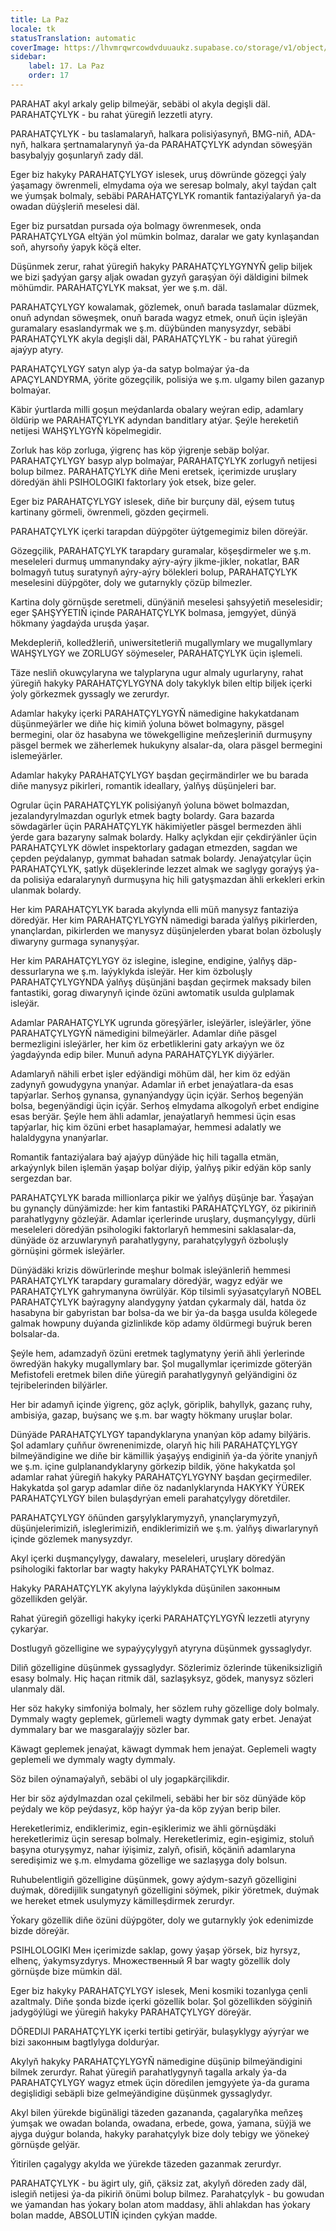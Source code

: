```yaml
---
title: La Paz
locale: tk
statusTranslation: automatic
coverImage: https://lhvmrqwrcowdvduuaukz.supabase.co/storage/v1/object/public/strapi-uploads/small_cover-educacion-fundamental.webp-2d51a7828a2b1309555be27f7e2a61a0.webp
sidebar:
    label: 17. La Paz
    order: 17
---
```

PARAHAT akyl arkaly gelip bilmeýär, sebäbi ol akyla degişli däl. PARAHATÇYLYK - bu rahat ýüregiň lezzetli atyry.

PARAHATÇYLYK - bu taslamalaryň, halkara polisiýasynyň, BMG-niň, ADA-nyň, halkara şertnamalarynyň ýa-da PARAHATÇYLYK adyndan söweşýän basybalyjy goşunlaryň zady däl.

Eger biz hakyky PARAHATÇYLYGY islesek, uruş döwründe gözegçi ýaly ýaşamagy öwrenmeli, elmydama oýa we seresap bolmaly, akyl taýdan çalt we ýumşak bolmaly, sebäbi PARAHATÇYLYK romantik fantaziýalaryň ýa-da owadan düýşleriň meselesi däl.

Eger biz pursatdan pursada oýa bolmagy öwrenmesek, onda PARAHATÇYLYGA eltýän ýol mümkin bolmaz, daralar we gaty kynlaşandan soň, ahyrsoňy ýapyk köçä elter.

Düşünmek zerur, rahat ýüregiň hakyky PARAHATÇYLYGYNYŇ gelip biljek we bizi şadyýan garşy aljak owadan gyzyň garaşýan öýi däldigini bilmek möhümdir. PARAHATÇYLYK maksat, ýer we ş.m. däl.

PARAHATÇYLYGY kowalamak, gözlemek, onuň barada taslamalar düzmek, onuň adyndan söweşmek, onuň barada wagyz etmek, onuň üçin işleýän guramalary esaslandyrmak we ş.m. düýbünden manysyzdyr, sebäbi PARAHATÇYLYK akyla degişli däl, PARAHATÇYLYK - bu rahat ýüregiň ajaýyp atyry.

PARAHATÇYLYGY satyn alyp ýa-da satyp bolmaýar ýa-da APAÇYLANDYRMA, ýörite gözegçilik, polisiýa we ş.m. ulgamy bilen gazanyp bolmaýar.

Käbir ýurtlarda milli goşun meýdanlarda obalary weýran edip, adamlary öldürip we PARAHATÇYLYK adyndan banditlary atýar. Şeýle hereketiň netijesi WAHŞYLYGYŇ köpelmegidir.

Zorluk has köp zorluga, ýigrenç has köp ýigrenje sebäp bolýar. PARAHATÇYLYGY basyp alyp bolmaýar, PARAHATÇYLYK zorlugyň netijesi bolup bilmez. PARAHATÇYLYK diňe Meni eretsek, içerimizde uruşlary döredýän ähli PSIHOLOGIKI faktorlary ýok etsek, bize geler.

Eger biz PARAHATÇYLYGY islesek, diňe bir burçuny däl, eýsem tutuş kartinany görmeli, öwrenmeli, gözden geçirmeli.

PARAHATÇYLYK içerki tarapdan düýpgöter üýtgemegimiz bilen döreýär.

Gözegçilik, PARAHATÇYLYK tarapdary guramalar, köşeşdirmeler we ş.m. meseleleri durmuş ummanyndaky aýry-aýry jikme-jikler, nokatlar, BAR bolmagyň tutuş suratynyň aýry-aýry bölekleri bolup, PARAHATÇYLYK meselesini düýpgöter, doly we gutarnykly çözüp bilmezler.

Kartina doly görnüşde seretmeli, dünýäniň meselesi şahsyýetiň meselesidir; eger ŞAHŞYÝETIŇ içinde PARAHATÇYLYK bolmasa, jemgyýet, dünýä hökmany ýagdaýda uruşda ýaşar.

Mekdepleriň, kolledžleriň, uniwersitetleriň mugallymlary we mugallymlary WAHŞYLYGY we ZORLUGY söýmeseler, PARAHATÇYLYK üçin işlemeli.

Täze nesliň okuwçylaryna we talyplaryna ugur almaly ugurlaryny, rahat ýüregiň hakyky PARAHATÇYLYGYNA doly takyklyk bilen eltip biljek içerki ýoly görkezmek gyssagly we zerurdyr.

Adamlar hakyky içerki PARAHATÇYLYGYŇ nämedigine hakykatdanam düşünmeýärler we diňe hiç kimiň ýoluna böwet bolmagyny, päsgel bermegini, olar öz hasabyna we töwekgelligine meňzeşleriniň durmuşyny päsgel bermek we zäherlemek hukukyny alsalar-da, olara päsgel bermegini islemeýärler.

Adamlar hakyky PARAHATÇYLYGY başdan geçirmändirler we bu barada diňe manysyz pikirleri, romantik ideallary, ýalňyş düşünjeleri bar.

Ogrular üçin PARAHATÇYLYK polisiýanyň ýoluna böwet bolmazdan, jezalandyrylmazdan ogurlyk etmek bagty bolardy. Gara bazarda söwdagärler üçin PARAHATÇYLYK häkimiýetler päsgel bermezden ähli ýerde gara bazaryny salmak bolardy. Halky açlykdan ejir çekdirýänler üçin PARAHATÇYLYK döwlet inspektorlary gadagan etmezden, sagdan we çepden peýdalanyp, gymmat bahadan satmak bolardy. Jenaýatçylar üçin PARAHATÇYLYK, şatlyk düşeklerinde lezzet almak we saglygy goraýyş ýa-da polisiýa edaralarynyň durmuşyna hiç hili gatyşmazdan ähli erkekleri erkin ulanmak bolardy.

Her kim PARAHATÇYLYK barada akylynda elli müň manysyz fantaziýa döredýär. Her kim PARAHATÇYLYGYŇ nämedigi barada ýalňyş pikirlerden, ynançlardan, pikirlerden we manysyz düşünjelerden ybarat bolan özboluşly diwaryny gurmaga synanyşýar.

Her kim PARAHATÇYLYGY öz islegine, islegine, endigine, ýalňyş däp-dessurlaryna we ş.m. laýyklykda isleýär. Her kim özboluşly PARAHATÇYLYGYNDA ýalňyş düşünjäni başdan geçirmek maksady bilen fantastiki, gorag diwarynyň içinde özüni awtomatik usulda gulplamak isleýär.

Adamlar PARAHATÇYLYK ugrunda göreşýärler, isleýärler, isleýärler, ýöne PARAHATÇYLYGYŇ nämedigini bilmeýärler. Adamlar diňe päsgel bermezligini isleýärler, her kim öz erbetliklerini gaty arkaýyn we öz ýagdaýynda edip biler. Munuň adyna PARAHATÇYLYK diýýärler.

Adamlaryň nähili erbet işler edýändigi möhüm däl, her kim öz edýän zadynyň gowudygyna ynanýar. Adamlar iň erbet jenaýatlara-da esas tapýarlar. Serhoş gynansa, gynanýandygy üçin içýär. Serhoş begenýän bolsa, begenýändigi üçin içýär. Serhoş elmydama alkogolyň erbet endigine esas berýär. Şeýle hem ähli adamlar, jenaýatlaryň hemmesi üçin esas tapýarlar, hiç kim özüni erbet hasaplamaýar, hemmesi adalatly we halaldygyna ynanýarlar.

Romantik fantaziýalara baý ajaýyp dünýäde hiç hili tagalla etmän, arkaýynlyk bilen işlemän ýaşap bolýar diýip, ýalňyş pikir edýän köp sanly sergezdan bar.

PARAHATÇYLYK barada millionlarça pikir we ýalňyş düşünje bar. Ýaşaýan bu gynançly dünýämizde: her kim fantastiki PARAHATÇYLYGY, öz pikiriniň parahatlygyny gözleýär. Adamlar içerlerinde uruşlary, duşmançylygy, dürli meseleleri döredýän psihologiki faktorlaryň hemmesini saklasalar-da, dünýäde öz arzuwlarynyň parahatlygyny, parahatçylygyň özboluşly görnüşini görmek isleýärler.

Dünýädäki krizis döwürlerinde meşhur bolmak isleýänleriň hemmesi PARAHATÇYLYK tarapdary guramalary döredýär, wagyz edýär we PARAHATÇYLYK gahrymanyna öwrülýär. Köp tilsimli syýasatçylaryň NOBEL PARAHATÇYLYK baýragyny alandygyny ýatdan çykarmaly däl, hatda öz hasabyna bir gabyristan bar bolsa-da we bir ýa-da başga usulda kölegede galmak howpuny duýanda gizlinlikde köp adamy öldürmegi buýruk beren bolsalar-da.

Şeýle hem, adamzadyň özüni eretmek taglymatyny ýeriň ähli ýerlerinde öwredýän hakyky mugallymlary bar. Şol mugallymlar içerimizde göterýän Mefistofeli eretmek bilen diňe ýüregiň parahatlygynyň gelýändigini öz tejribelerinden bilýärler.

Her bir adamyň içinde ýigrenç, göz açlyk, göriplik, bahyllyk, gazanç ruhy, ambisiýa, gazap, buýsanç we ş.m. bar wagty hökmany uruşlar bolar.

Dünýäde PARAHATÇYLYGY tapandyklaryna ynanýan köp adamy bilýäris. Şol adamlary çuňňur öwrenenimizde, olaryň hiç hili PARAHATÇYLYGY bilmeýändigine we diňe bir kämillik ýaşaýyş endiginiň ýa-da ýörite ynanjyň we ş.m. içine gulplanandyklaryny görkezip bildik, ýöne hakykatda şol adamlar rahat ýüregiň hakyky PARAHATÇYLYGYNY başdan geçirmediler. Hakykatda şol garyp adamlar diňe öz nadanlyklarynda HAKYKY ÝÜREK PARAHATÇYLYGY bilen bulaşdyrýan emeli parahatçylygy döretdiler.

PARAHATÇYLYGY öňünden garşylyklarymyzyň, ynançlarymyzyň, düşünjelerimiziň, isleglerimiziň, endiklerimiziň we ş.m. ýalňyş diwarlarynyň içinde gözlemek manysyzdyr.

Akyl içerki duşmançylygy, dawalary, meseleleri, uruşlary döredýän psihologiki faktorlar bar wagty hakyky PARAHATÇYLYK bolmaz.

Hakyky PARAHATÇYLYK akylyna laýyklykda düşünilen законным gözellikden gelýär.

Rahat ýüregiň gözelligi hakyky içerki PARAHATÇYLYGYŇ lezzetli atyryny çykarýar.

Dostlugyň gözelligine we sypaýyçylygyň atyryna düşünmek gyssaglydyr.

Diliň gözelligine düşünmek gyssaglydyr. Sözlerimiz özlerinde tükeniksizligiň esasy bolmaly. Hiç haçan ritmik däl, sazlaşyksyz, gödek, manysyz sözleri ulanmaly däl.

Her söz hakyky simfoniýa bolmaly, her sözlem ruhy gözellige doly bolmaly. Dymmaly wagty geplemek, gürlemeli wagty dymmak gaty erbet. Jenaýat dymmalary bar we masgaralaýjy sözler bar.

Käwagt geplemek jenaýat, käwagt dymmak hem jenaýat. Geplemeli wagty geplemeli we dymmaly wagty dymmaly.

Söz bilen oýnamaýalyň, sebäbi ol uly jogapkärçilikdir.

Her bir söz aýdylmazdan ozal çekilmeli, sebäbi her bir söz dünýäde köp peýdaly we köp peýdasyz, köp haýyr ýa-da köp zyýan berip biler.

Hereketlerimiz, endiklerimiz, egin-eşiklerimiz we ähli görnüşdäki hereketlerimiz üçin seresap bolmaly. Hereketlerimiz, egin-eşigimiz, stoluň başyna oturyşymyz, nahar iýişimiz, zalyň, ofisiň, köçäniň adamlaryna seredişimiz we ş.m. elmydama gözellige we sazlaşyga doly bolsun.

Ruhubelentligiň gözelligine düşünmek, gowy aýdym-sazyň gözelligini duýmak, döredijilik sungatynyň gözelligini söýmek, pikir ýöretmek, duýmak we hereket etmek usulymyzy kämilleşdirmek zerurdyr.

Ýokary gözellik diňe özüni düýpgöter, doly we gutarnykly ýok edenimizde bizde döreýär.

PSIHLOLOGIKI Мен içerimizde saklap, gowy ýaşap ýörsek, biz hyrsyz, elhenç, ýakymsyzdyrys. Множественный Я bar wagty gözellik doly görnüşde bize mümkin däl.

Eger biz hakyky PARAHATÇYLYGY islesek, Meni kosmiki tozanlyga çenli azaltmaly. Diňe şonda bizde içerki gözellik bolar. Şol gözellikden söýginiň jadygöýlügi we ýüregiň hakyky PARAHATÇYLYGY döreýär.

DÖREDIJI PARAHATÇYLYK içerki tertibi getirýär, bulaşyklygy aýyrýar we bizi законным bagtlylyga doldurýar.

Akylyň hakyky PARAHATÇYLYGYŇ nämedigine düşünip bilmeýändigini bilmek zerurdyr. Rahat ýüregiň parahatlygynyň tagalla arkaly ýa-da PARAHATÇYLYGY wagyz etmek üçin döredilen jemgyýete ýa-da gurama degişlidigi sebäpli bize gelmeýändigine düşünmek gyssaglydyr.

Akyl bilen ýürekde bigünäligi täzeden gazananda, çagalaryňka meňzeş ýumşak we owadan bolanda, owadana, erbede, gowa, ýamana, süýjä we ajyga duýgur bolanda, hakyky parahatçylyk bize doly tebigy we ýönekeý görnüşde gelýär.

Ýitirilen çagalygy akylda we ýürekde täzeden gazanmak zerurdyr.

PARAHATÇYLYK - bu ägirt uly, giň, çäksiz zat, akylyň döreden zady däl, islegiň netijesi ýa-da pikiriň önümi bolup bilmez. Parahatçylyk - bu gowudan we ýamandan has ýokary bolan atom maddasy, ähli ahlakdan has ýokary bolan madde, ABSOLUTIŇ içinden çykýan madde.
